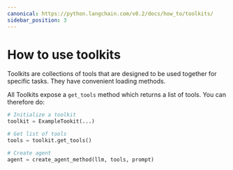 ```yaml
---
canonical: https://python.langchain.com/v0.2/docs/how_to/toolkits/
sidebar_position: 3
---
```


# How to use toolkits

Toolkits are collections of tools that are designed to be used together for specific tasks. They have convenient loading methods.

All Toolkits expose a `get_tools` method which returns a list of tools.
You can therefore do:

```python
# Initialize a toolkit
toolkit = ExampleTookit(...)

# Get list of tools
tools = toolkit.get_tools()

# Create agent
agent = create_agent_method(llm, tools, prompt)
```